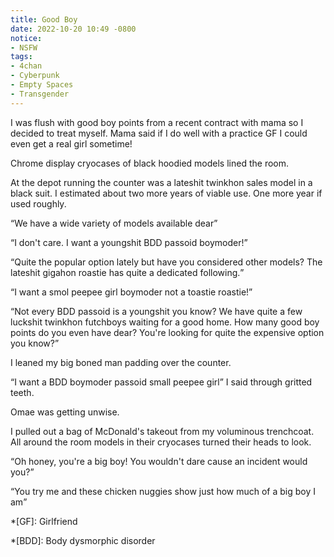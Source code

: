 ```yaml
---
title: Good Boy
date: 2022-10-20 10:49 -0800
notice:
- NSFW
tags:
- 4chan
- Cyberpunk
- Empty Spaces
- Transgender
---
```


I was flush with good boy points from a recent contract with mama so I
decided to treat myself. Mama said if I do well with a practice GF I
could even get a real girl sometime!

Chrome display cryocases of black hoodied models lined the room.

At the depot running the counter was a lateshit twinkhon sales model
in a black suit. I estimated about two more years of viable use. One
more year if used roughly.

<p><q>We have a wide variety of models available dear</q></p>

<p><q>I don't care. I want a youngshit BDD passoid boymoder!</q></p>

<p><q>Quite the popular option lately but have you considered other
models?  The lateshit gigahon roastie has quite a dedicated
following.</q></p>

<p><q>I want a smol peepee girl boymoder not a toastie roastie!</q></p>

<p><q>Not every BDD passoid is a youngshit you know? We have quite a few
luckshit twinkhon futchboys waiting for a good home. How many good boy
points do you even have dear? You're looking for quite the expensive
option you know?</q></p>

I leaned my big boned man padding over the counter.

<q>I want a BDD boymoder passoid small peepee girl</q> I said through
gritted teeth.

Omae was getting unwise.

I pulled out a bag of McDonald's takeout from my voluminous
trenchcoat. All around the room models in their cryocases turned their
heads to look.

<p><q>Oh honey, you're a big boy! You wouldn't dare cause an incident would
you?</q></p>

<p><q>You try me and these chicken nuggies show just how much of a big boy
I am</q></p>

*[GF]: Girlfriend

*[BDD]: Body dysmorphic disorder
